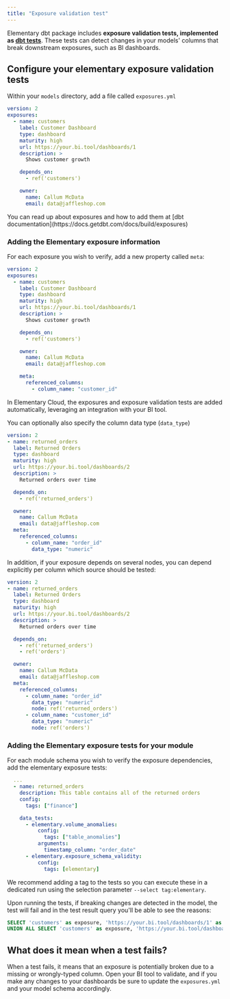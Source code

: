 ```yaml
---
title: "Exposure validation test"
---
```


Elementary dbt package includes **exposure validation tests, implemented as [dbt tests](https://docs.getdbt.com/docs/building-a-dbt-project/tests)**.
These tests can detect changes in your models' columns that break downstream exposures, such as BI dashboards.

## Configure your elementary exposure validation tests

Within your `models` directory, add a file called `exposures.yml`

```yml
version: 2
exposures:
  - name: customers
    label: Customer Dashboard
    type: dashboard
    maturity: high
    url: https://your.bi.tool/dashboards/1
    description: >
      Shows customer growth

    depends_on:
      - ref('customers')

    owner:
      name: Callum McData
      email: data@jaffleshop.com
```

<Tip>
  You can read up about exposures and how to add them at [dbt
  documentation](https://docs.getdbt.com/docs/build/exposures)
</Tip>

### Adding the Elementary exposure information

For each exposure you wish to verify, add a new property called `meta`:

```yml
version: 2
exposures:
  - name: customers
    label: Customer Dashboard
    type: dashboard
    maturity: high
    url: https://your.bi.tool/dashboards/1
    description: >
      Shows customer growth

    depends_on:
      - ref('customers')

    owner:
      name: Callum McData
      email: data@jaffleshop.com

    meta:
      referenced_columns:
        - column_name: "customer_id"
```

<Tip>
  In Elementary Cloud, the exposures and exposure validation tests are added
  automatically, leveraging an integration with your BI tool.
</Tip>

You can optionally also specify the column data type (`data_type`)

```yml
version: 2
- name: returned_orders
  label: Returned Orders
  type: dashboard
  maturity: high
  url: https://your.bi.tool/dashboards/2
  description: >
    Returned orders over time

  depends_on:
    - ref('returned_orders')

  owner:
    name: Callum McData
    email: data@jaffleshop.com
  meta:
    referenced_columns:
      - column_name: "order_id"
        data_type: "numeric"
```

In addition, if your exposure depends on several nodes, you can depend explicitly per column which source should be tested:

```yml
version: 2
- name: returned_orders
  label: Returned Orders
  type: dashboard
  maturity: high
  url: https://your.bi.tool/dashboards/2
  description: >
    Returned orders over time

  depends_on:
    - ref('returned_orders')
    - ref('orders')

  owner:
    name: Callum McData
    email: data@jaffleshop.com
  meta:
    referenced_columns:
      - column_name: "order_id"
        data_type: "numeric"
        node: ref('returned_orders')
      - column_name: "customer_id"
        data_type: "numeric"
        node: ref('orders')

```

### Adding the Elementary exposure tests for your module

For each module schema you wish to verify the exposure dependencies, add the elementary exposure tests:

```yml
  ...
  - name: returned_orders
    description: This table contains all of the returned orders
    config:
      tags: ["finance"]

    data_tests:
      - elementary.volume_anomalies:
          config:
            tags: ["table_anomalies"]
          arguments:
            timestamp_column: "order_date"
      - elementary.exposure_schema_validity:
          config:
            tags: [elementary]

```

We recommend adding a tag to the tests so you can execute these in a dedicated run using the selection parameter `--select tag:elementary`.

Upon running the tests, if breaking changes are detected in the model, the test will fail and in the test result query you'll be able to see the reasons:

```sql
SELECT 'customers' as exposure, 'https://your.bi.tool/dashboards/1' as url, 'different data type for the column customer_id numeric vs numeric' as error
UNION ALL SELECT 'customers' as exposure, 'https://your.bi.tool/dashboards/1' as url, 'order_id column missing in the model' as error
```

## What does it mean when a test fails?

When a test fails, it means that an exposure is potentially broken due to a missing or wrongly-typed column. Open your BI tool to validate, and if you make any changes to your dashboards be sure to update the `exposures.yml` and your model schema accordingly.
